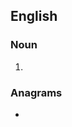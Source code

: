 ==English==

===Noun===
{{head|en|noun plural form}}

# {{plural of|grig|lang=en}}

===Anagrams===
* {{anagrams|en|a=ggirs|Riggs}}